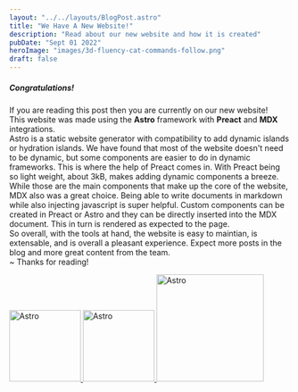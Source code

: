 ```yaml
---
layout: "../../layouts/BlogPost.astro"
title: "We Have A New Website!"
description: "Read about our new website and how it is created"
pubDate: "Sept 01 2022"
heroImage: "images/3d-fluency-cat-commands-follow.png"
draft: false
---
```


##### Congratulations!  
If you are reading this post then you are currently on our new website!  
This website was made using the **Astro**  framework with **Preact** and **MDX** integrations.  
Astro is a static website generator with compatibility to add dynamic islands or hydration islands. We have found that
most of the website doesn't need to be dynamic, but some components are easier to do in dynamic frameworks.
This is where the help of Preact comes in. With Preact being so light weight, about 3kB, makes adding dynamic components a breeze.  
While those are the main components that make up the core of the website, MDX also was a great choice. Being able
to write documents in markdown while also injecting javascript is super helpful. Custom components
can be created in Preact or Astro and they can be directly inserted into the MDX document. This in turn
is rendered as expected to the page.  
So overall, with the tools at hand, the website is easy to maintian, is extensable, and is overall a pleasant experience. Expect more posts in the blog and more great content from the team.  
~ Thanks for reading!


<div class="d-flex gap-3 flex-wrap justify-content-center mt-5 align-items-center">
    <a 
        class="image-link fit-content" 
        href="https://astro.build/" 
        title="Astro" 
        aria-label="Astro Home Page"
        target="_blank"
    >
        <img src={"https://totally-not-a-bunch-of-cats.github.io/Totally-Not-a-Bunch-of-Cats/svg/logomark-light-astro.svg"} alt="Astro" style="width: 8rem; height:auto; "/>
    </a>
    <a 
        class="image-link fit-content" 
        href="https://preactjs.com/" 
        title="Preact" 
        aria-label="Preact Home Page" 
        target="_blank"
    >
        <img src="https://totally-not-a-bunch-of-cats.github.io/Totally-Not-a-Bunch-of-Cats/svg/preact.svg" alt="Astro" style="width: 8rem; height:auto;"/>
    </a>
    <a 
        class="image-link fit-content"
        href="https://mdxjs.com/" 
        title="MDXJS" 
        aria-label="MDX Home Page"
        target="_blank"
    >
        <img src="https://totally-not-a-bunch-of-cats.github.io/Totally-Not-a-Bunch-of-Cats/svg/mdx.svg" alt="Astro" style="width: 12rem; height:auto;"/>
    </a>
</div>